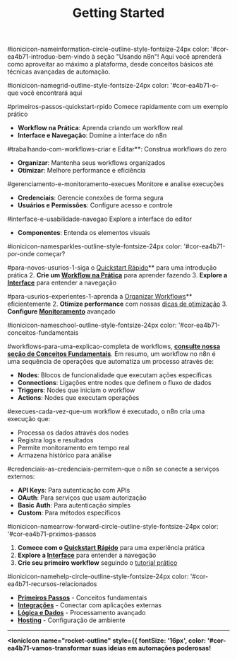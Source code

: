 ﻿---
sidebar_position: 1
title: Getting Started
description: Primeiros passos e quickstart para usar o n8n
keywords: [n8n, getting started, quickstart, primeiro workflow]
---

#ionicicon-nameinformation-circle-outline-style-fontsize-24px color: '#cor-ea4b71-introduo-bem-vindo à seção "Usando n8n"! Aqui você aprenderá como aproveitar ao máximo a plataforma, desde conceitos básicos até técnicas avançadas de automação.

#ionicicon-namegrid-outline-style-fontsize-24px color: '#cor-ea4b71-o-que você encontrará aqui

#primeiros-passos-quickstart-rpido Comece rapidamente com um exemplo prático
- **Workflow na Prática**: Aprenda criando um workflow real
- **Interface e Navegação**: Domine a interface do n8n

#trabalhando-com-workflows-criar e Editar**: Construa workflows do zero
- **Organizar**: Mantenha seus workflows organizados
- **Otimizar**: Melhore performance e eficiência

#gerenciamento-e-monitoramento-execues Monitore e analise execuções
- **Credenciais**: Gerencie conexões de forma segura
- **Usuários e Permissões**: Configure acesso e controle

#interface-e-usabilidade-navegao Explore a interface do editor
- **Componentes**: Entenda os elementos visuais

#ionicicon-namesparkles-outline-style-fontsize-24px color: '#cor-ea4b71-por-onde começar?

#para-novos-usurios-1-siga o [Quickstart Rápido](./quickstart-rapido)** para uma introdução prática
2. **Crie um [Workflow na Prática](./workflow-na-pratica)** para aprender fazendo
3. **Explore a [Interface](../interface/)** para entender a navegação

#para-usurios-experientes-1-aprenda a [Organizar Workflows](../workflows/organizar)** eficientemente
2. **Otimize performance** com nossas [dicas de otimização](../workflows/otimizar)
3. **Configure [Monitoramento](../monitoring/)** avançado

#ionicicon-nameschool-outline-style-fontsize-24px color: '#cor-ea4b71-conceitos-fundamentais

#workflows-para-uma-explicao-completa de workflows, **[consulte nossa seção de Conceitos Fundamentais](../../primeiros-passos/conceitos-fundamentais)**. Em resumo, um workflow no n8n é uma sequência de operações que automatiza um processo através de:

- **Nodes**: Blocos de funcionalidade que executam ações específicas
- **Connections**: Ligações entre nodes que definem o fluxo de dados
- **Triggers**: Nodes que iniciam o workflow
- **Actions**: Nodes que executam operações

#execues-cada-vez-que-um workflow é executado, o n8n cria uma execução que:

- Processa os dados através dos nodes
- Registra logs e resultados
- Permite monitoramento em tempo real
- Armazena histórico para análise

#credenciais-as-credenciais-permitem-que o n8n se conecte a serviços externos:

- **API Keys**: Para autenticação com APIs
- **OAuth**: Para serviços que usam autorização
- **Basic Auth**: Para autenticação simples
- **Custom**: Para métodos específicos

#ionicicon-namearrow-forward-circle-outline-style-fontsize-24px color: '#cor-ea4b71-prximos-passos

1. **Comece com o [Quickstart Rápido](./quickstart-rapido)** para uma experiência prática
2. **Explore a [Interface](../interface/)** para entender a navegação
3. **Crie seu primeiro workflow** seguindo o [tutorial prático](./workflow-na-pratica)

#ionicicon-namehelp-circle-outline-style-fontsize-24px color: '#cor-ea4b71-recursos-relacionados

- **[Primeiros Passos](../../primeiros-passos/)** - Conceitos fundamentais
- **[Integrações](../../integracoes/)** - Conectar com aplicações externas
- **[Lógica e Dados](../../logica-e-dados/)** - Processamento avançado
- **[Hosting](../../hosting-n8n/)** - Configuração de ambiente

---

**<IonicIcon name="rocket-outline" style={{ fontSize: '16px', color: '#cor-ea4b71-vamos-transformar suas ideias em automações poderosas!**

